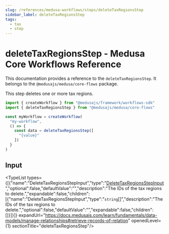 ```yaml
---
slug: /references/medusa-workflows/steps/deleteTaxRegionsStep
sidebar_label: deleteTaxRegionsStep
tags:
  - tax
  - step
---
```



# deleteTaxRegionsStep - Medusa Core Workflows Reference

This documentation provides a reference to the `deleteTaxRegionsStep`. It belongs to the `@medusajs/medusa/core-flows` package.

This step deletes one or more tax regions.

```ts title="src/workflows/my-workflow.ts"
import { createWorkflow } from "@medusajs/framework/workflows-sdk"
import { deleteTaxRegionsStep } from "@medusajs/medusa/core-flows"

const myWorkflow = createWorkflow(
  "my-workflow",
  () => {
    const data = deleteTaxRegionsStep([
      "{value}"
    ])
  }
)
```
  

## Input

<TypeList types={[{"name":"DeleteTaxRegionsStepInput","type":"[DeleteTaxRegionsStepInput](../../../../types/core_flows.DeleteTaxRegionsStepInput/page.mdx)","optional":false,"defaultValue":"","description":"The IDs of the tax regions to delete.","expandable":false,"children":[{"name":"DeleteTaxRegionsStepInput","type":"`string`[]","description":"The IDs of the tax regions to delete.","optional":false,"defaultValue":"","expandable":false,"children":[]}]}]} expandUrl="https://docs.medusajs.com/learn/fundamentals/data-models/manage-relationships#retrieve-records-of-relation" openedLevel={1} sectionTitle="deleteTaxRegionsStep"/>

